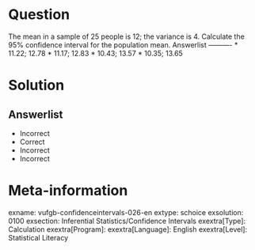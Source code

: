 Question
========
  
The mean in a sample of 25 people is 12; the variance is 4. Calculate the 95% confidence interval for the population mean. 
Answerlist
----------
* 11.22; 12.78
* 11.17; 12.83
* 10.43; 13.57
* 10.35; 13.65


Solution
========

Answerlist
----------
* Incorrect
* Correct
* Incorrect
* Incorrect

Meta-information
================
exname: vufgb-confidenceintervals-026-en
extype: schoice
exsolution: 0100
exsection: Inferential Statistics/Confidence Intervals
exextra[Type]: Calculation
exextra[Program]: 
exextra[Language]: English
exextra[Level]: Statistical Literacy
